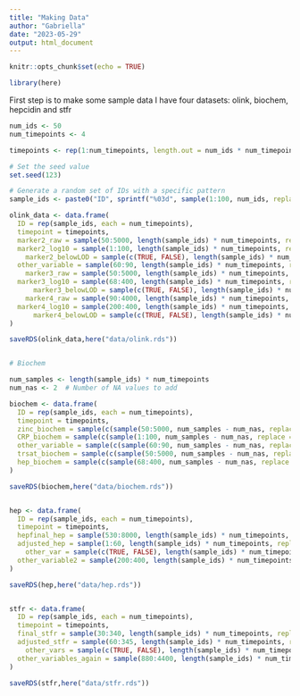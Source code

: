 ```yaml
---
title: "Making Data"
author: "Gabriella"
date: "2023-05-29"
output: html_document
---
```


```r
knitr::opts_chunk$set(echo = TRUE)
```

```r
library(here)
```

First step is to make some sample data
I have four datasets: olink, biochem, hepcidin and stfr

```r
num_ids <- 50
num_timepoints <- 4

timepoints <- rep(1:num_timepoints, length.out = num_ids * num_timepoints)

# Set the seed value
set.seed(123)

# Generate a random set of IDs with a specific pattern
sample_ids <- paste0("ID", sprintf("%03d", sample(1:100, num_ids, replace = FALSE)))

olink_data <- data.frame(
  ID = rep(sample_ids, each = num_timepoints),
  timepoint = timepoints,
  marker2_raw = sample(50:5000, length(sample_ids) * num_timepoints, replace = TRUE),
  marker2_log10 = sample(1:100, length(sample_ids) * num_timepoints, replace = TRUE),
    marker2_belowLOD = sample(c(TRUE, FALSE), length(sample_ids) * num_timepoints, replace = TRUE),
  other_variable = sample(60:90, length(sample_ids) * num_timepoints, replace = TRUE),
    marker3_raw = sample(50:5000, length(sample_ids) * num_timepoints, replace = TRUE),
  marker3_log10 = sample(68:400, length(sample_ids) * num_timepoints, replace = TRUE),
      marker3_belowLOD = sample(c(TRUE, FALSE), length(sample_ids) * num_timepoints, replace = TRUE),
    marker4_raw = sample(90:4000, length(sample_ids) * num_timepoints, replace = TRUE),
  marker4_log10 = sample(200:400, length(sample_ids) * num_timepoints, replace = TRUE),
      marker4_belowLOD = sample(c(TRUE, FALSE), length(sample_ids) * num_timepoints, replace = TRUE)
)

saveRDS(olink_data,here("data/olink.rds"))


# Biochem

num_samples <- length(sample_ids) * num_timepoints
num_nas <- 2  # Number of NA values to add

biochem <- data.frame(
  ID = rep(sample_ids, each = num_timepoints),
  timepoint = timepoints,
  zinc_biochem = sample(c(sample(50:5000, num_samples - num_nas, replace = TRUE), rep(NA, num_nas))),
  CRP_biochem = sample(c(sample(1:100, num_samples - num_nas, replace = TRUE), rep(NA, num_nas))),
  other_variable = sample(c(sample(60:90, num_samples - num_nas, replace = TRUE), rep(NA, num_nas))),
  trsat_biochem = sample(c(sample(50:5000, num_samples - num_nas, replace = TRUE), rep(NA, num_nas))),
  hep_biochem = sample(c(sample(68:400, num_samples - num_nas, replace = TRUE), rep(NA, num_nas)))
)

saveRDS(biochem,here("data/biochem.rds"))


hep <- data.frame(
  ID = rep(sample_ids, each = num_timepoints),
  timepoint = timepoints,
  hepfinal_hep = sample(530:8000, length(sample_ids) * num_timepoints, replace = TRUE),
  adjusted_hep = sample(1:60, length(sample_ids) * num_timepoints, replace = TRUE),
    other_var = sample(c(TRUE, FALSE), length(sample_ids) * num_timepoints, replace = TRUE),
  other_variable2 = sample(200:400, length(sample_ids) * num_timepoints, replace = TRUE)
)

saveRDS(hep,here("data/hep.rds"))


stfr <- data.frame(
  ID = rep(sample_ids, each = num_timepoints),
  timepoint = timepoints,
  final_stfr = sample(30:340, length(sample_ids) * num_timepoints, replace = TRUE),
  adjusted_stfr = sample(60:345, length(sample_ids) * num_timepoints, replace = TRUE),
    other_vars = sample(c(TRUE, FALSE), length(sample_ids) * num_timepoints, replace = TRUE),
  other_variables_again = sample(880:4400, length(sample_ids) * num_timepoints, replace = TRUE)
)

saveRDS(stfr,here("data/stfr.rds"))



```

